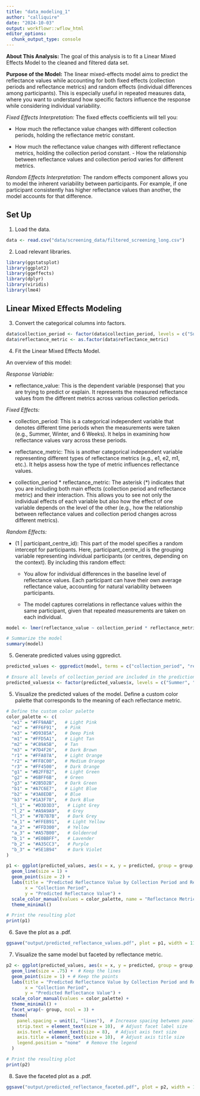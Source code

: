 ```yaml
---
title: "data_modeling_1"
author: "calliquire"
date: "2024-10-03"
output: workflowr::wflow_html
editor_options:
  chunk_output_type: console
---
```


**About This Analysis:** The goal of this analysis is to fit a Linear Mixed Effects Model to the cleaned and filtered data set.

**Purpose of the Model:** The linear mixed-effects model aims to predict the reflectance values while accounting for both fixed effects (collection periods and reflectance metrics) and random effects (individual differences among participants). This is especially useful in repeated measures data, where you want to understand how specific factors influence the response while considering individual variability.

*Fixed Effects Interpretation:* The fixed effects coefficients will tell you:

-   How much the reflectance value changes with different collection periods, holding the reflectance metric constant.

-   How much the reflectance value changes with different reflectance metrics, holding the collection period constant. - How the relationship between reflectance values and collection period varies for different metrics.

*Random Effects Interpretation:* The random effects component allows you to model the inherent variability between participants. For example, if one participant consistently has higher reflectance values than another, the model accounts for that difference.

## Set Up

1.  Load the data.

```r
data <- read.csv("data/screening_data/filtered_screening_long.csv")
```

2.  Load relevant libraries.

```r
library(ggstatsplot)
library(ggplot2)
library(ggeffects)
library(dplyr)
library(viridis)
library(lme4)
```

## Linear Mixed Effects Modeling

3.  Convert the categorical columns into factors.

```r
data$collection_period <- factor(data$collection_period, levels = c("Summer", "Winter", "6Weeks"))
data$reflectance_metric <- as.factor(data$reflectance_metric)
```

4.  Fit the Linear Mixed Effects Model.

An overview of this model:

*Response Variable:*

-   reflectance_value: This is the dependent variable (response) that you are trying to predict or explain. It represents the measured reflectance values from the different metrics across various collection periods.

*Fixed Effects:*

-   collection_period: This is a categorical independent variable that denotes different time periods when the measurements were taken (e.g., Summer, Winter, and 6 Weeks). It helps in examining how reflectance values vary across these periods.

-   reflectance_metric: This is another categorical independent variable representing different types of reflectance metrics (e.g., e1, e2, m1, etc.). It helps assess how the type of metric influences reflectance values.

-   collection_period \* reflectance_metric: The asterisk (\*) indicates that you are including both main effects (collection period and reflectance metric) and their interaction. This allows you to see not only the individual effects of each variable but also how the effect of one variable depends on the level of the other (e.g., how the relationship between reflectance values and collection period changes across different metrics).

*Random Effects:*

-   (1 \| participant_centre_id): This part of the model specifies a random intercept for participants. Here, participant_centre_id is the grouping variable representing individual participants (or centres, depending on the context). By including this random effect:

    -   You allow for individual differences in the baseline level of reflectance values. Each participant can have their own average reflectance value, accounting for natural variability between participants.

    -   The model captures correlations in reflectance values within the same participant, given that repeated measurements are taken on each individual.

```r
model <- lmer(reflectance_value ~ collection_period * reflectance_metric + (1 | participant_centre_id), data = data)

# Summarize the model
summary(model)
```

5.  Generate predicted values using ggpredict.

```r
predicted_values <- ggpredict(model, terms = c("collection_period", "reflectance_metric"))

# Ensure all levels of collection_period are included in the predictions
predicted_values$x <- factor(predicted_values$x, levels = c("Summer", "Winter", "6Weeks"))
```

5.  Visualize the predicted values of the model. Define a custom color palette that corresponds to the meaning of each reflectance metric.

```r
# Define the custom color palette
color_palette <- c(
  "e1" = "#FF9AAB",   # Light Pink 
  "e2" = "#FF6F91",   # Pink
  "e3" = "#D9385A",   # Deep Pink
  "m1" = "#FFD5A1",   # Light Tan
  "m2" = "#C89A5B",   # Tan
  "m3" = "#7D4F26",   # Dark Brown
  "r1" = "#FFA07A",   # Light Orange
  "r2" = "#FF8C00",   # Medium Orange
  "r3" = "#FF4500",   # Dark Orange
  "g1" = "#B2FFB2",   # Light Green
  "g2" = "#6BFF6B",   # Green
  "g3" = "#2B5D2B",   # Dark Green
  "b1" = "#A7C6E7",   # Light Blue
  "b2" = "#3A8EDB",   # Blue
  "b3" = "#1A3F78",   # Dark Blue
  "l_1" = "#D3D3D3",   # Light Grey
  "l_2" = "#A9A9A9",   # Grey
  "l_3" = "#7B7B7B",   # Dark Grey
  "a_1" = "#FFEB91",   # Light Yellow
  "a_2" = "#FFD300",   # Yellow
  "a_3" = "#A57B00",   # Goldenrod
  "b_1" = "#E0BBFF",   # Lavender
  "b_2" = "#A35CC3",   # Purple
  "b_3" = "#5E1B94"    # Dark Violet
)

p1 <- ggplot(predicted_values, aes(x = x, y = predicted, group = group, color = group)) + 
  geom_line(size = 1) + 
  geom_point(size = 2) +
  labs(title = "Predicted Reflectance Value by Collection Period and Reflectance Metric",
       x = "Collection Period",
       y = "Predicted Reflectance Value") +
  scale_color_manual(values = color_palette, name = "Reflectance Metric") + 
  theme_minimal()

# Print the resulting plot
print(p1)
```

6.  Save the plot as a .pdf.

```r
ggsave("output/predicted_reflectance_values.pdf", plot = p1, width = 11, height = 8, device = "pdf")
```

7. Visualize the same model but faceted by reflectance metric.
```r
p2 <- ggplot(predicted_values, aes(x = x, y = predicted, group = group, color = group)) + 
  geom_line(size = .75) +  # Keep the lines
  geom_point(size = 1) + # Keep the points
  labs(title = "Predicted Reflectance Value by Collection Period and Reflectance Metric",
       x = "Collection Period",
       y = "Predicted Reflectance Value") +
  scale_color_manual(values = color_palette) +
  theme_minimal() +
  facet_wrap(~ group, ncol = 3) +
  theme(
    panel.spacing = unit(1, "lines"),  # Increase spacing between panels
    strip.text = element_text(size = 10),  # Adjust facet label size
    axis.text = element_text(size = 8),  # Adjust axis text size
    axis.title = element_text(size = 10),  # Adjust axis title size
    legend.position = "none"  # Remove the legend
  )

# Print the resulting plot
print(p2)
```

8. Save the faceted plot as a .pdf.
```r
ggsave("output/predicted_reflectance_faceted.pdf", plot = p2, width = 11, height = 8, device = "pdf")
```
